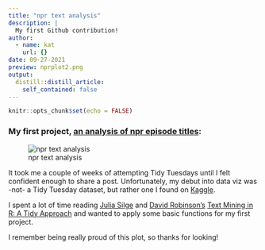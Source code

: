```yaml
---
title: "npr text analysis"
description: |
  My first Github contribution!
author:
  - name: kat
    url: {}
date: 09-27-2021
preview: nprplot2.png
output:
  distill::distill_article:
    self_contained: false
---
```



```r
knitr::opts_chunk$set(echo = FALSE)
```

### My first project, [an analysis of npr episode titles](https://github.com/katchia/side-projects/tree/main/npr_text_analysis):
![npr text analysis](https://github.com/katchia/side-projects/blob/main/npr_text_analysis/nprplot2.png?raw=true)


It took me a couple of weeks of attempting Tidy Tuesdays until I felt confident enough to share a post. Unfortunately, my debut into data viz was -not- a Tidy Tuesday dataset, but rather one I found on [Kaggle](https://www.kaggle.com/).

I spent a lot of time reading [Julia Silge](https://twitter.com/juliasilge) and [David Robinson's](https://twitter.com/drob) [Text Mining in R: A Tidy Approach](https://www.tidytextmining.com/index.html) and wanted to apply some basic functions for my first project. 

I remember being really proud of this plot, so thanks for looking!




